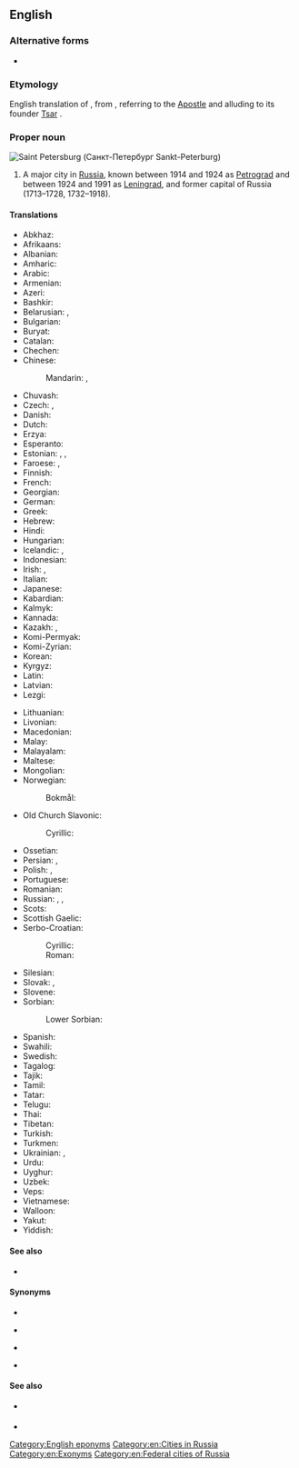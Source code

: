 ==English==
{{wikipedia}}

===Alternative forms===
* {{alter|en|St. Petersburg|St. Petersburgh}}

===Etymology===
English translation of {{etyl|ru|en}} {{m|ru|Санкт-Петербу́рг}}, from {{etyl|de|en}} {{m|de|Sankt}} {{m|de|Peter|Peters}}{{m|de|Burg|burg|Saint Peter's City}}, referring to {{w|Saint Peter}} the [[Apostle]] and alluding to its founder [[tsar|Tsar]] {{w|Peter the Great}}.

===Proper noun===
[[Image:Spb collage.JPG|thumb|Saint Petersburg (Санкт-Петербург ''Sankt-Peterburg'')]]
{{en-proper noun|head=[[saint|Saint]] [[Petersburg]]}}

# A major city in [[Russia]], known between 1914 and 1924 as [[Petrograd]] and between 1924 and 1991 as [[Leningrad]], and former capital of Russia (1713–1728, 1732–1918).

====Translations====
{{trans-top|city}}
* Abkhaz: {{t|ab|Санқт-Петербург|sc=Cyrl}}
* Afrikaans: {{t|af|Sint Petersburg}}
* Albanian: {{t|sq|Shën Petersburgu|m}}
* Amharic: {{t|am|ሳንክት ፔቴርቡርግ|sc=Ethi}}
* Arabic: {{t|ar|سَانْت بُطْرُسْبُرْغ|m|tr=sant buṭrusburḡ}}
* Armenian: {{t|hy|Սանկտ Պետերբուրգ}}
* Azeri: {{t|az|Sankt-Peterburq}}
* Bashkir: {{t|ba|Санкт-Петербург|sc=Cyrl}}
* Belarusian: {{t|be|Санкт-Пецярбу́рг|m}}, {{t|be|Пецярбу́рг|m|sc=Cyrl}}
* Bulgarian: {{t|bg|Санкт Петербу́рг|m}}
* Buryat: {{t|bua|Саанкта-Петербүүргэ}}
* Catalan: {{t|ca|Sant Petersburg|m}}
* Chechen: {{t|ce|Петарбух}}
* Chinese:
*: Mandarin: {{t+|cmn|聖彼得堡|sc=Hani}}, {{t+|cmn|圣彼得堡|tr=Shèng-Bǐdebǎo|sc=Hani}}
* Chuvash: {{t|cv|Питӗрпурк|sc=Cyrl}}
* Czech: {{t|cs|Sankt Petěrburg|m}}, {{t+|cs|Petrohrad|m}}
* Danish: {{t|da|Sankt Petersborg}}
* Dutch: {{t+|nl|Sint-Petersburg}}
* Erzya: {{t|myv|Ине-Петрань ош}}
* Esperanto: {{t|eo|Sankt-Peterburgo}}
* Estonian: {{t+|et|Peterburi}}, {{t|et|Sankt-Peterburg}} {{qualifier|rare}}, {{t|et|Piiter}} {{qualifier|historical}}
* Faroese: {{t|fo|St. Pætursborg|f}}, {{t|fo|Sankta Pætursborg|f}}
* Finnish: {{t+|fi|Pietari}}
* French: {{t+|fr|Saint-Pétersbourg|m}}
* Georgian: {{t|ka|სანქტ-პეტერბურგი|sc=Geor}}
* German: {{t+|de|Sankt Petersburg|n}}
* Greek: {{t+|el|Αγία Πετρούπολη|f|sc=Grek}}
* Hebrew: {{t|he|סנט פטרסבורג|tr=sent petersburg}}
* Hindi: {{t|hi|सेंट पीटर्सबर्ग}}
* Hungarian: {{t+|hu|Szentpétervár}}
* Icelandic: {{t|is|Sankti Pétursborg|f}}, {{t|is|Pétursborg|f}}
* Indonesian: {{t|id|St. Petersburg}}
* Irish: {{t|ga|Cathair Pheadair|f}}, {{t|ga|Brí Shan Pheadair|f}}
* Italian: {{t+|it|San Pietroburgo|m}}
* Japanese: {{t|ja|サンクトペテルブルク|tr=Sankuto-Peteruburuku}}
* Kabardian: {{t|kbd|Бытырбыху}}
* Kalmyk: {{t|xal|Санкт-Петербург}}
* Kannada: {{t|kn|ಸೇಂಟ್ ಪೀಟರ್ಸ್‌ಬರ್ಗ್|sc=Knda}}
* Kazakh: {{t|kk|Санкт-Петербург|sc=Cyrl}}, {{t|kk|Сән-Питербор|sc=Cyrl}}
* Komi-Permyak: {{t|koi|Петыркар}}
* Komi-Zyrian: {{t|kpv|Петыркар}}
* Korean: {{t+|ko|^상트페테르부르크|sc=Hang}}
* Kyrgyz: {{t|ky|Санкт-Петербург|sc=Cyrl}}
* Latin: {{t|la|Petropolis|m}}
* Latvian: {{t|lv|Sanktpēterburga|f}}
* Lezgi: {{t|lez|Санкт-Петербург|sc=Cyrl}}
{{trans-mid}}
* Lithuanian: {{t|lt|Sankt Peterburgas|m}}
* Livonian: {{t|liv|Pētõrburg}}
* Macedonian: {{t|mk|Санкт Пе́тербург|m}}
* Malay: {{t|ms|Saint Petersburg}}
* Malayalam: {{t|ml|സെന്റ് പീറ്റേഴ്സ്ബര്‍ഗ്|sc=Mlym}}
* Maltese: {{t|mt|San Pietruburgu|m}}
* Mongolian: {{t|mn|Санкт-Петербург|sc=Cyrl}}
* Norwegian:
*: Bokmål: {{t|nb|St. Petersburg}}
* Old Church Slavonic:
*: Cyrillic: {{t|cu|Санкт-Пєтєрбѹргъ|m|sc=Cyrs}}
* Ossetian: {{t|os|Бетъырбух|sc=Cyrl}}
* Persian: {{t+|fa|سن پترزبورگ|tr=San Peterzburg}}, {{t|fa|پتل پورت|tr=Petel Port|sc=fa-Arab}} {{qualifier|dated}}
* Polish: {{t+|pl|Petersburg|m}}, {{t|pl|Sankt Petersburg|m}}
* Portuguese: {{t|pt|São Petersburgo|f}}
* Romanian: {{t|ro|Petersburg}}
* Russian: {{t+|ru|Санкт-Петербу́рг|m}}, {{t+|ru|Петербу́рг|m}}, {{t+|ru|Пи́тер|m}} {{qualifier|colloquial}}
* Scots: {{t|sco|Saunt Petersburg}}
* Scottish Gaelic: {{t|gd|Brìgh Naoimh Pheadair|f}}
* Serbo-Croatian:
*: Cyrillic: {{t|sh|Санкт Петербург|m|sc=Cyrl}}
*: Roman: {{t+|sh|Sankt Peterburg|m}}
* Silesian: {{t|szl|Pejtersburg|m}}
* Slovak: {{t|sk|Sankt Peterburg|m}}, {{t|sk|Petrohrad|m}}
* Slovene: {{t|sl|Sankt Peterburg|m}}
* Sorbian:
*: Lower Sorbian: {{t|dsb|Sankt Petersburg|m}}
* Spanish: {{t+|es|San Petersburgo|m}}
* Swahili: {{t|sw|Sankt Peterburg}}
* Swedish: {{t|sv|Sankt Petersburg}}
* Tagalog: {{t|tl|San Petersburgo}}
* Tajik: {{t|tg|Санкт-Петербург|sc=Cyrl}}
* Tamil: {{t|ta|சென் பீட்டர்ஸ்பேர்க்}}
* Tatar: {{t|tt|Санкт-Петербург|sc=Cyrl}}
* Telugu: {{t|te|సెయింట్ పీటర్స్‌బర్గ్}}
* Thai: {{t|th|เซนต์ปีเตอร์สเบิร์ก}}
* Tibetan: {{t|bo|སན་པི་ཏི་པོག|sc=Tibt}}
* Turkish: {{t|tr|St. Petersburg}}
* Turkmen: {{t|tk|Sankt-Peterburg}}
* Ukrainian: {{t|uk|Санкт-Петербу́рг|m}}, {{t|uk|Петербу́рг|m|sc=Cyrl}}
* Urdu: {{t|ur|سینٹ پیٹرز برگ}}
* Uyghur: {{t|ug|سانكت پېتېربۇرگ|sc=ug-Arab}}
* Uzbek: {{t|uz|Sankt-Peterburg}}
* Veps: {{t|vep|Piter}}
* Vietnamese: {{t|vi|Sankt-Peterburg}}
* Walloon: {{t|wa|Sint Petersbork}}
* Yakut: {{t|sah|Санкт-Петербург|sc=Cyrl}}
* Yiddish: {{t|yi|פּעטערבורג|sc=Hebr}}
{{trans-bottom}}

====See also====
* {{l|en|Sankt-Peterburg}}

====Synonyms====
* {{l|en|St. Petersburg}}
* {{l|en|Petersburg}} {{qualifier|informal}}
* {{l|en|Piter}} {{qualifier|colloquial}}
* {{l|en|Sankt-Peterburg}} {{qualifier|transliteration}}

====See also====
* {{l|en|Leningrad}} {{qualifier|historical name of the city, still the name of the surrounding oblast}}
* {{l|en|Petrograd}}

[[Category:English eponyms]]
[[Category:en:Cities in Russia]]
[[Category:en:Exonyms]]
[[Category:en:Federal cities of Russia]]